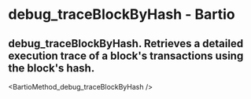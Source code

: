 # debug_traceBlockByHash - Bartio

## debug_traceBlockByHash. Retrieves a detailed execution trace of a block's transactions using the block's hash.


<BartioMethod_debug_traceBlockByHash />
